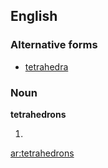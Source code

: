 ==English==

===Alternative forms===
* [[tetrahedra]]

===Noun===
'''tetrahedrons'''

# {{plural of|[[tetrahedron]]}}

[[ar:tetrahedrons]]
